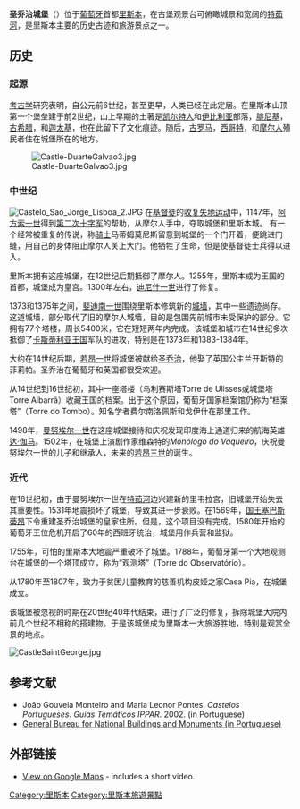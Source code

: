 {{Infobox military installation
| name            = 聖喬治城堡
| ensign          = 
| ensign_size     =
| native_name     = Castelo de São Jorge
| type            = 城堡
<!-- images -->
| image           = Castelo_de_São_Jorge_in_Lisbon_(37411668024).jpg
| caption         = 聖喬治城堡
<!-- maps and coordinates -->
| image_map             = 
| map_caption           = Location of the castle within the municipality of [[Lisbon_Municipality|Lisbon]]
| pushpin_map           = 
| pushpin_relief        = 
| pushpin_map_caption   =  
| coordinates           = 
| coordinates_footnotes = 
<!-- location -->
| partof           = 
| location         = [[里斯本|里斯本]]
| nearest_town     = 
| country          = {{葡萄牙}}
<!-- stats -->
| ownership        =葡萄牙政府
| operator         =里斯本市議會
| open_to_public   =公有
| site_area        = 
| built            = 
| used             = 
| builder          = 
| materials        = 石材, 花崗岩, 鋼筋混凝土
| height           = 
| length           = 
| fate             = 
| condition        = 
| battles          = 
| events           = 
| garrison         = 
| occupants        = 
| website          = 
| footnotes        = 
}}
'''圣乔治城堡'''（{{lang-pt|'''Castelo de São Jorge'''}}）位于[[葡萄牙|葡萄牙]]首都[[里斯本|里斯本]]，在古堡观景台可俯瞰城景和宽阔的[[特茹河|特茹河]]，是里斯本主要的历史古迹和旅游景点之一。 

== 历史 ==
=== 起源 ===
[[考古学|考古学]]研究表明，自公元前6世纪，甚至更早，人类已经在此定居。在里斯本山顶第一个堡垒建于前2世纪，山上早期的土著是[[凯尔特人|凯尔特人]]和[[伊比利亚|伊比利亚]]部落，[[腓尼基|腓尼基]]，[[古希腊|古希腊]]，和[[迦太基|迦太基]]，也在此留下了文化痕迹。随后，[[古罗马|古罗马]]，[[西哥特|西哥特]]，和[[摩尔人|摩尔人]]殖民者住在城堡所在的地方。 

[[File:Castle-DuarteGalvao3.jpg|thumb]] 

=== 中世纪 ===
[[File:Castelo_Sao_Jorge_Lisboa_2.JPG|thumb]]
在[[基督徒|基督徒]]的[[收复失地运动|收复失地运动]]中，1147年，[[阿方索一世|阿方索一世]]得到[[第二次十字军|第二次十字军]]的帮助，从摩尔人手中，夺取城堡和里斯本城。 有一个经常被重复的传说，称[[骑士|骑士]]马蒂姆莫尼斯留意到城堡的一个门开着，便跳进门缝，用自己的身体阻止摩尔人关上大门。他牺牲了生命，但是使基督徒士兵得以进入。 

里斯本拥有这座城堡，在12世纪后期抵御了摩尔人。1255年，里斯本成为王国的首都，城堡成为皇宫。1300年左右，[[迪尼什一世|迪尼什一世]]进行了修复。 

1373和1375年之间，[[斐迪南一世|斐迪南一世]]围绕里斯本修筑新的[[城墙|城墙]]，其中一些遗迹尚存。这道城墙，部分取代了旧的摩尔人城墙，目的是包围先前城市未受保护的部分。它拥有77个塔楼，周长5400米，它在短短两年内完成。该城堡和城市在14世纪多次抵御了[[卡斯蒂利亚王国|卡斯蒂利亚王国]]军队的进攻，特别是在1373年和1383-1384年。 

大约在14世纪后期，[[若昂一世|若昂一世]]将城堡被献给[[圣乔治|圣乔治]]，他娶了英国公主兰开斯特的菲莉帕。圣乔治在葡萄牙和英国都很受欢迎。 

从14世纪到16世纪初，其中一座塔楼（乌利赛斯塔Torre de Ulisses或城堡塔Torre Albarrã）收藏王国的档案。出于这个原因，葡萄牙国家档案馆仍称为“档案塔”（Torre do Tombo）。知名学者费尔南洛佩斯和戈伊什在那里工作。 

1498年，[[曼努埃尔一世_(葡萄牙)|曼努埃尔一世]]在这座城堡接待和庆祝发现印度海上通道归来的航海英雄[[达·伽马|达·伽马]]。1502年，在城堡上演剧作家维森特的''Monólogo do Vaqueiro''，庆祝曼努埃尔一世的儿子和继承人，未来的[[若昂三世|若昂三世]]的诞生。

=== 近代 ===
在16世纪初，由于曼努埃尔一世在[[特茹河|特茹河]]边兴建新的里韦拉宫，旧城堡开始失去其重要性。1531年地震损坏了城堡，导致其进一步衰败。在1569年，[[塞巴斯蒂昂_(葡萄牙)|国王塞巴斯蒂昂]]下令重建圣乔治城堡的皇家住所。但是，这个项目没有完成。1580年开始的葡萄牙王位危机开启了60年的西班牙统治，城堡用作兵营和监狱。 
  
1755年，可怕的里斯本大地震严重破坏了城堡。1788年，葡萄牙第一个大地观测台在城堡的一个塔顶成立，称为“观测塔”（Torre do Observatório）。 

从1780年至1807年，致力于贫困儿童教育的慈善机构皮娅之家Casa Pia，在城堡成立。 

该城堡被忽视的时期在20世纪40年代结束，进行了广泛的修复，拆除城堡大院内前几个世纪不相称的搭建物。于是该城堡成为里斯本一大旅游胜地，特别是观赏全景的地点。 

[[File:CastleSaintGeorge.jpg|thumb]]
{{commons|Castle of São Jorge, Lisboa}}

== 参考文献 ==
* João Gouveia Monteiro and Maria Leonor Pontes. ''Castelos Portugueses. Guias Temáticos IPPAR''. 2002. (in Portuguese) 
* [https://web.archive.org/web/20150111072326/http://www.monumentos.pt/ General Bureau for National Buildings and Monuments (in Portuguese)]

== 外部链接 ==
* [https://web.archive.org/web/20090923041225/http://homepage.ntlworld.com/keir.clarke/castelo.htm View on Google Maps] - includes a short video.

{{coord|38|42|50|N|9|08|01|W|region:PT_type:landmark|display=title}}

{{Authority control}}
{{葡萄牙王室主題}}

[[Category:里斯本|Category:里斯本]]
[[Category:里斯本旅遊景點|Category:里斯本旅遊景點]]